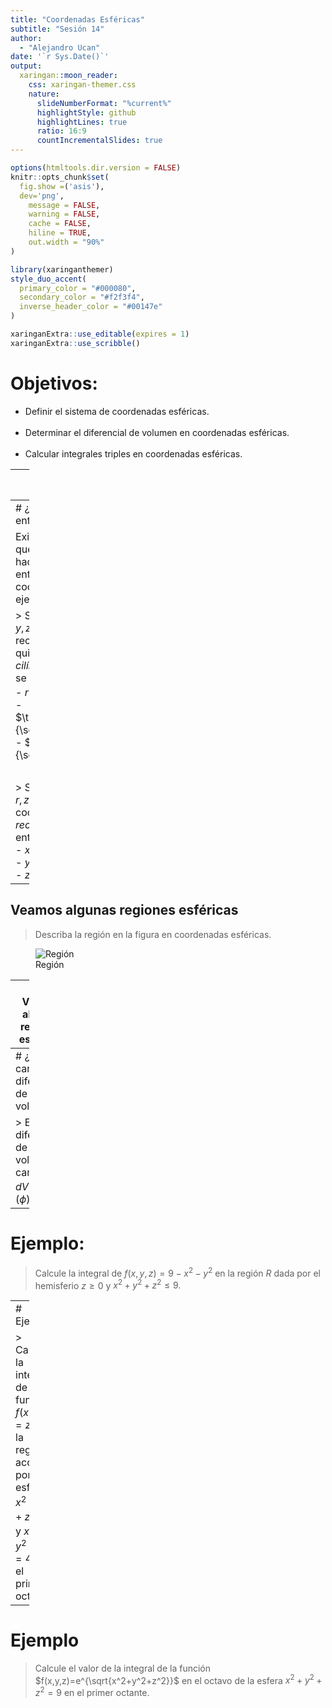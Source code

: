 ```yaml
---
title: "Coordenadas Esféricas"
subtitle: "Sesión 14"
author: 
  - "Alejandro Ucan"
date: '`r Sys.Date()`'
output:
  xaringan::moon_reader:
    css: xaringan-themer.css
    nature:
      slideNumberFormat: "%current%"
      highlightStyle: github
      highlightLines: true
      ratio: 16:9
      countIncrementalSlides: true
---
```


```r
options(htmltools.dir.version = FALSE)
knitr::opts_chunk$set(
  fig.show =('asis'),
  dev='png',
	message = FALSE,
	warning = FALSE,
	cache = FALSE,
	hiline = TRUE,
	out.width = "90%"
)
```

```r
library(xaringanthemer)
style_duo_accent(
  primary_color = "#000080",
  secondary_color = "#f2f3f4",
  inverse_header_color = "#00147e"
)
```

```r
xaringanExtra::use_editable(expires = 1)
xaringanExtra::use_scribble()
```
# Objetivos:

 * Definir el sistema de coordenadas esféricas. <br/><br/>
 * Determinar el diferencial de volumen en coordenadas esféricas. <br/><br/>
 * Calcular integrales triples en coordenadas esféricas.


---
# Coordenadas Esféricas $(\theta,r,z).$

<iframe src="https://www.geogebra.org/classic/qxudhmhs?embed" width="1200" height="450" allowfullscreen style="border: 1px solid #e4e4e4;border-radius: 4px;" frameborder="0"></iframe>


---
# ¿Cómo traduzco entre coordenadas?

Existen expresiones que nos permiten hacer la conversión entre distintos tipos de coordenadas. Por ejemplo:

> Si tengo un punto $(x,y,z)$ (coordenadas rectangulares) y lo quiero en coordenadas _cilíndricas_, entonces se cumple: <br/>
- $r^2= x^2+y^2+z^2,$ <br/>
- $\theta=\arccos\frac{y}{\sqrt{x^2+y^2}}$ y <br/>
- $\phi=\arcsin\frac{z}{\sqrt{x^2+y^2+z^2}}.$

<br/>

> Si tengo un punto $(\theta,r,z)$ y lo quiero en coordenadas _rectangulares_, entonces se cumple: <br/>
- $x=r\cdot \cos(\theta)\sin(\phi)$ <br/>
- $y=r\cdot \sin(\theta)\sin(\phi)$ y 
- $z=r\cos(\phi).$

---
## Veamos algunas regiones esféricas

> Describa la región en la figura en coordenadas esféricas.

![Región](regionesf_1.png)

---
## Veamos algunas regiones esféricas

> Describa la región acotada por el cono $z=\sqrt{x^2+y^2}$ y la esfera $x^2+y^2+z^2=z$ en coordenadas esféricas.

---
# ¿Cómo cambia mi diferencial de volumen?

> El diferencial de volumen cambia a $dV=r^2\sin(\phi) d\theta d\phi d r.$
```r
knitr::include_graphics("https://files.mtstatic.com/site_4425/5231/0?Expires=1681674231&Signature=WX2~g~I1n1AtsjbMQHHP84KprFsUbI0k3ug3VGxr4AUcRonG76sC8pG1F8EOj~aOjGbt9FXn5rflvBa3iedukxQwy-fuM-~9Fn71JVZ-GTUkrqY2iO0buhgaOyfEVWYW~Z-uIQlxWqwMvb7LZcn6YGLxltC5RgqTGXd-91fMSYU_&Key-Pair-Id=APKAJ5Y6AV4GI7A555NA")
```

---
# Ejemplo:

> Calcule la integral de $f(x,y,z)=9-x^2-y^2$ en la región $R$ dada por el hemisferio $z\geq 0$ y $x^2+y^2+z^2\leq 9.$


---
# Ejemplo:

> Calcule la integral de la función $f(x,y,z)=z$ en la región acotada por las esféras $x^2+y^2+z^2=1$ y $x^2+y^2+z^2=4$ en el primer octante.

---
# Ejemplo

> Calcule el valor de la integral de la función $f(x,y,z)=e^{\sqrt{x^2+y^2+z^2}}$ en el octavo de la esfera $x^2+y^2+z^2=9$ en el primer octante.